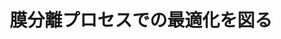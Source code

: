 ﻿---
title: "膜分離プロセスでの最適化を図る"
category: "物質理工学院"
vol: "36"
interviewee: "吉川 史朗 "
url: ""
tags: []
pdf: "36-5.pdf"
facephoto: ""
career: ""
preface: "中空糸膜を使った分離プロセスについて研究している。中空糸膜の用途、逆洗と呼ばれる操作の効率化について。"
---
